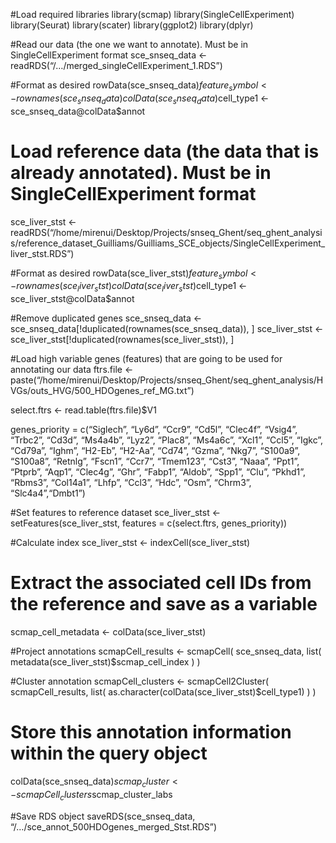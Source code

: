 #Load required libraries
library(scmap)
library(SingleCellExperiment)
library(Seurat)
library(scater)
library(ggplot2)
library(dplyr)

#Read our data (the one we want to annotate). Must be in SingleCellExperiment format
sce_snseq_data <- readRDS("/.../merged_singleCellExperiment_1.RDS")

#Format as desired
rowData(sce_snseq_data)$feature_symbol <- rownames(sce_snseq_data)
colData(sce_snseq_data)$cell_type1 <- sce_snseq_data@colData$annot

# Load reference data (the data that is already annotated). Must be in SingleCellExperiment format
sce_liver_stst <- readRDS("/home/mirenui/Desktop/Projects/snseq_Ghent/seq_ghent_analysis/reference_dataset_Guilliams/Guilliams_SCE_objects/SingleCellExperiment_liver_stst.RDS")

#Format as desired
rowData(sce_liver_stst)$feature_symbol <- rownames(sce_liver_stst)
colData(sce_liver_stst)$cell_type1 <- sce_liver_stst@colData$annot

#Remove duplicated genes
sce_snseq_data <- sce_snseq_data[!duplicated(rownames(sce_snseq_data)), ]
sce_liver_stst <- sce_liver_stst[!duplicated(rownames(sce_liver_stst)), ]

#Load high variable genes (features) that are going to be used for annotating our data
ftrs.file <- paste("/home/mirenui/Desktop/Projects/snseq_Ghent/seq_ghent_analysis/HVGs/outs_HVG/500_HDOgenes_ref_MG.txt")

select.ftrs <- read.table(ftrs.file)$V1

genes_priority = c("Siglech", "Ly6d", "Ccr9", "Cd5l", "Clec4f", "Vsig4",
                             "Trbc2", "Cd3d", "Ms4a4b", "Lyz2", "Plac8", "Ms4a6c", "Xcl1",
                             "Ccl5",  "Igkc", "Cd79a", "Ighm", "H2-Eb", "H2-Aa",
                             "Cd74", "Gzma", "Nkg7", "S100a9", "S100a8", "Retnlg",
                             "Fscn1", "Ccr7", "Tmem123", "Cst3", "Naaa", "Ppt1", "Ptprb",
                             "Aqp1", "Clec4g", "Ghr", "Fabp1", "Aldob", "Spp1", "Clu", "Pkhd1",
                             "Rbms3", "Col14a1", "Lhfp", "Ccl3", "Hdc", "Osm", "Chrm3", "Slc4a4","Dmbt1")

#Set features to reference dataset
sce_liver_stst <- setFeatures(sce_liver_stst, features = c(select.ftrs, genes_priority))

#Calculate index
sce_liver_stst <- indexCell(sce_liver_stst)

# Extract the associated cell IDs from the reference and save as a variable
scmap_cell_metadata <- colData(sce_liver_stst)

#Project annotations
scmapCell_results <- scmapCell(
  sce_snseq_data,
  list(
   metadata(sce_liver_stst)$scmap_cell_index
  )
)

#Cluster annotation
scmapCell_clusters <- scmapCell2Cluster(
  scmapCell_results,
  list(
    as.character(colData(sce_liver_stst)$cell_type1)
  )
)

# Store this annotation information within the query object
colData(sce_snseq_data)$scmap_cluster <- scmapCell_clusters$scmap_cluster_labs

#Save RDS object
saveRDS(sce_snseq_data, "/.../sce_annot_500HDOgenes_merged_Stst.RDS")
